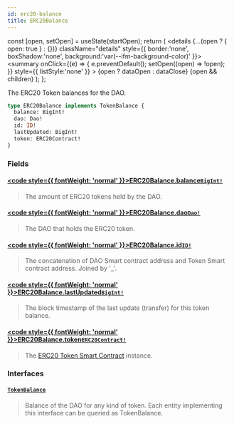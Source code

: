 ```yaml
---
id: erc20-balance
title: ERC20Balance
---
```









  const [open, setOpen] = useState(startOpen);
  return (
    <details {...(open ? { open: true } : {})} className="details" style={{ border:'none', boxShadow:'none', background:'var(--ifm-background-color)' }}>
      <summary
        onClick={(e) => {
          e.preventDefault();
          setOpen((open) => !open);
        }}
        style={{ listStyle:'none' }}
      >
      {open ? dataOpen : dataClose}
      </summary>
      {open && children}
    </details>
  );
};








The ERC20 Token balances for the DAO.


```graphql
type ERC20Balance implements TokenBalance {
  balance: BigInt!
  dao: Dao!
  id: ID!
  lastUpdated: BigInt!
  token: ERC20Contract!
}
```




### Fields

#### [<code style={{ fontWeight: 'normal' }}>ERC20Balance.<b>balance</b></code>](#)<Bullet />[`BigInt!`](/docs/subgraph/reference-guide/scalars/big-int) <Badge class="badge badge--secondary" text="non-null"/> <Badge class="badge badge--secondary" text="scalar"/> 
> 
> 
>  The amount of ERC20 tokens held by the DAO. 
> 

#### [<code style={{ fontWeight: 'normal' }}>ERC20Balance.<b>dao</b></code>](#)<Bullet />[`Dao!`](/docs/subgraph/reference-guide/objects/dao) <Badge class="badge badge--secondary" text="non-null"/> <Badge class="badge badge--secondary" text="object"/> 
> 
> 
>  The DAO that holds the ERC20 token. 
> 

#### [<code style={{ fontWeight: 'normal' }}>ERC20Balance.<b>id</b></code>](#)<Bullet />[`ID!`](/docs/subgraph/reference-guide/scalars/id) <Badge class="badge badge--secondary" text="non-null"/> <Badge class="badge badge--secondary" text="scalar"/> 
> 
> 
>  The concatenation of DAO Smart contract address and Token Smart contract address. Joined by '_'. 
> 

#### [<code style={{ fontWeight: 'normal' }}>ERC20Balance.<b>lastUpdated</b></code>](#)<Bullet />[`BigInt!`](/docs/subgraph/reference-guide/scalars/big-int) <Badge class="badge badge--secondary" text="non-null"/> <Badge class="badge badge--secondary" text="scalar"/> 
> 
> 
>  The block timestamp of the last update (transfer) for this token balance. 
> 

#### [<code style={{ fontWeight: 'normal' }}>ERC20Balance.<b>token</b></code>](#)<Bullet />[`ERC20Contract!`](/docs/subgraph/reference-guide/objects/erc20-contract) <Badge class="badge badge--secondary" text="non-null"/> <Badge class="badge badge--secondary" text="object"/> 
> 
> 
>  The [ERC20 Token Smart Contract](https://eips.ethereum.org/EIPS/eip-20) instance. 
> 

### Interfaces

#### [`TokenBalance`](/docs/subgraph/reference-guide/interfaces/token-balance) <Badge class="badge badge--secondary" text="interface"/> 
> 
> 
> Balance of the DAO for any kind of token. Each entity implementing this interface can be queried as TokenBalance.
> 





